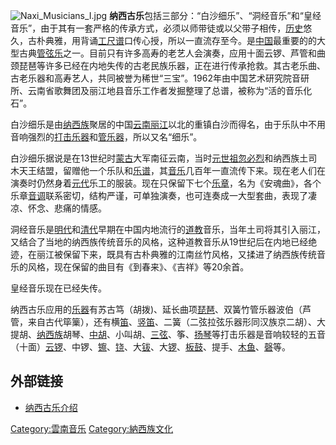 {{Unreferenced |time=2011-06-17T03:48:22+00:00 }}
[[File:Naxi_Musicians_I.jpg|thumb]]
'''纳西古乐'''包括三部分：“白沙细乐”、“洞经音乐”和“皇经音乐”，由于其有一套严格的传承方式，必须以师带徒或以父带子相传，[[历史|历史]]悠久，古朴典雅，用背诵[[工尺谱|工尺谱]]口传心授，所以一直流存至今。是[[中国|中国]]最重要的的大型古典[[管弦乐|管弦乐]]之一。目前只有许多高寿的老艺人会演奏，应用十面云锣、芦管和曲颈琵琶等许多已经在内地失传的古老民族乐器，正在进行传承抢救。其古老乐曲、古老乐器和高寿艺人，共同被{{who}}誉为稀世“三宝”。1962年由中国艺术研究院音研所、云南省歌舞团及丽江地县音乐工作者发掘整理了总谱，被称为“活的音乐化石”。

白沙细乐是由[[纳西族|纳西族]]聚居的中国[[云南|云南]][[丽江|丽江]]以北的重镇白沙而得名，由于乐队中不用音响强烈的[[打击乐器|打击乐器]]和[[管乐器|管乐器]]，所以又名“细乐”。

白沙细乐据说是在13世纪时[[蒙古|蒙古]]大军南征云南，当时[[元世祖|元世祖]][[忽必烈|忽必烈]]和纳西族土司木天王结盟，留赠他一个乐队和[[乐谱|乐谱]]，其[[音乐|音乐]]几百年一直流传下来。现在老人们在演奏时仍然身着[[元代|元代]]乐工的服装。现在只保留下七个[[乐章|乐章]]，名为《安魂曲》，各个乐章[[音调|音调]]联系密切，结构严谨，可单独演奏，也可连奏成一大型套曲，表现了凄凉、怀念、悲痛的情感。

洞经音乐是[[明代|明代]]和[[清代|清代]]早期在中国内地流行的[[道教|道教]]音乐，当年土司将其引入丽江，又结合了当地的纳西族传统音乐的风格，这种道教音乐从19世纪后在内地已经绝迹，在丽江被保留下来，既具有古朴典雅的江南丝竹风格，又揉进了纳西族传统音乐的风格，现在保留的曲目有《到春来》、《吉祥》等20余首。

皇经音乐现在已经失传。

纳西古乐应用的[[乐器|乐器]]有苏古笃（胡拨)、延长曲项[[琵琶|琵琶]]、双簧竹管乐器波伯（芦管，来自古代筚篥），还有横[[笛|笛]]、[[竖笛|竖笛]]、二簧（二弦拉弦乐器形同汉族京二胡）、大提胡、[[纳西族|纳西族]]胡琴、[[中胡|中胡]]、小叫胡、[[三弦|三弦]]、筝、[[扬琴|扬琴]]等打击乐器是音响较轻的五音（十面）[[云锣|云锣]]、中锣、[[镲|镲]]、[[铙|铙]]、大[[钹|钹]]、大[[锣|锣]]、[[板鼓|板鼓]]、提手、[[木鱼|木鱼]]、[[磬|磬]]等。

== 外部链接 ==
*[http://www.xuanke.com/ 纳西古乐介绍] {{Wayback|url=http://www.xuanke.com/ |date=20160417165519 }}

[[Category:雲南音乐|Category:雲南音乐]]
[[Category:納西族文化|Category:納西族文化]]